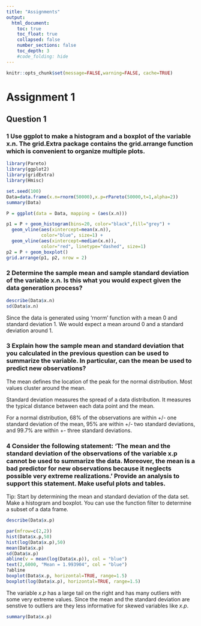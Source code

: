 ```yaml
---
title: "Assignments"
output:
  html_document:
    toc: true
    toc_float: true
    collapsed: false
    number_sections: false
    toc_depth: 3
    #code_folding: hide
---
```


```r
knitr::opts_chunk$set(message=FALSE,warning=FALSE, cache=TRUE)
```
# Assignment 1
## Question 1
### 1 Use ggplot to make a histogram and a boxplot of the variable x.n. The grid.Extra package contains the grid.arrange function which is convenient to organize multiple plots.
```r
library(Pareto)
library(ggplot2)
library(gridExtra)
library(Hmisc)
```

```r
set.seed(100)
Data=data.frame(x.n=rnorm(50000),x.p=rPareto(50000,t=1,alpha=2))
summary(Data)
```

```r
P = ggplot(data = Data, mapping = (aes(x.n)))

p1 = P + geom_histogram(bins=20, color="black",fill="grey") +
  geom_vline(aes(xintercept=mean(x.n)),
             color="blue", size=1) +
  geom_vline(aes(xintercept=median(x.n)),
             color="red", linetype="dashed", size=1)
p2 = P + geom_boxplot()
grid.arrange(p1, p2, nrow = 2)
```

### 2 Determine the sample mean and sample standard deviation of the variable x.n. Is this what you would expect given the data generation process?
```r
describe(Data$x.n)
sd(Data$x.n)
```
Since the data is generated using 'rnorm' function with a mean 0 and standard deviation 1. We would expect a mean around 0 and a standard deviation around 1.

### 3 Explain how the sample mean and standard deviation that you calculated in the previous question can be used to summarize the variable. In particular, can the mean be used to predict new observations?

The mean defines the location of the peak for the normal distribution. Most values cluster around the mean.

Standard deviation measures the spread of a data distribution. It measures the typical distance between each data point and the mean.

For a normal distribution, 68% of the observations are within +/- one standard deviation of the mean, 95% are within +/- two standard deviations, and 99.7% are within +- three standard deviations.

### 4 Consider the following statement: ‘The mean and the standard deviation of the observations of the variable x.p cannot be used to summarize the data. Moreover, the mean is a bad predictor for new observations because it neglects possible very extreme realizations.’ Provide an analysis to support this statement. Make useful plots and tables.

Tip: Start by determining the mean and standard deviation of the data set. Make a histogram and boxplot. You can use the function filter to determine a subset of a data frame.

```r
describe(Data$x.p)
```

```r
par(mfrow=c(2,2))
hist(Data$x.p,50)
hist(log(Data$x.p),50)
mean(Data$x.p)
sd(Data$x.p)
abline(v = mean(log(Data$x.p)), col = "blue")
text(2,6000, "Mean = 1.993904", col = "blue")
?abline
boxplot(Data$x.p, horizontal=TRUE, range=1.5)
boxplot(log(Data$x.p), horizontal=TRUE, range=1.5)
```

The variable $x.p$ has a large tail on the right and has many outliers with some very extreme values. Since the mean and the standard deviation are senstive to outliers are they less informative for skewed variables like $x.p$.
```r
summary(Data$x.p)

```

